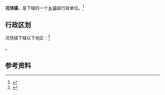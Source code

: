 {{中国乡级行政区|51/05/02/105/000}}

'''况场镇'''，是{{PRC admin/fullname|51/05/02/105/000|3}}下辖的一个[[乡镇|乡镇]]级行政单位。<ref>{{PRC admin/ref sgc|{{PRC admin/parent|51/05/02/105/000}}}}</ref>

== 行政区划 ==

况场镇下辖以下地区：<ref>{{PRC admin/ref sgc|51/05/02/105/000}}</ref>

{{PRC admin/children|51/05/02/105/000}}。

== 参考资料 ==

{{reflist}}

{{行政区划小作品}}
{{PRC admin/navcat|51/05/02/105/000}}